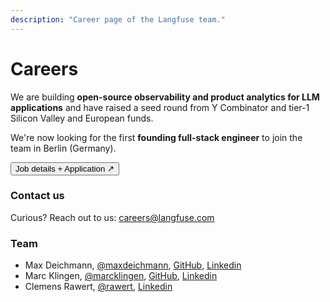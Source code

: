 ```yaml
---
description: "Career page of the Langfuse team."
---
```



# Careers

We are building **open-source observability and product analytics for LLM applications** and have raised a seed round from Y Combinator and tier-1 Silicon Valley and European funds.

We're now looking for the first **founding full-stack engineer** to join the team in Berlin (Germany).

<Button size="lg" className="my-5 mx-auto">
  <Link href="https://www.workatastartup.com/jobs/62929">
    Job details + Application ↗
  </Link>
</Button>

### Contact us

Curious? Reach out to us: careers@langfuse.com

### Team

- Max Deichmann, [@maxdeichmann](https://x.com/maxdeichmann), [GitHub](https://github.com/maxdeichmann), [Linkedin](https://www.linkedin.com/in/maxdeichmann/)
- Marc Klingen, [@marcklingen](https://x.com/marcklingen), [GitHub](https://github.com/marcklingen), [Linkedin](https://www.linkedin.com/in/marcklingen/)
- Clemens Rawert, [@rawert](https://x.com/rawert), [Linkedin](https://www.linkedin.com/in/rawert/)
